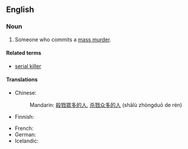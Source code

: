 ==English==
{{wikipedia|Mass murder}}
===Noun===
{{en-noun|sg=[[mass]] [[murderer]]}}

# Someone who commits a [[mass murder]].

====Related terms====
* [[serial killer]]

====Translations====
{{trans-top|someone who commits a mass murder}}
* Chinese:
*: Mandarin: {{i|no exact term exists}} [[殺戮]][[眾多]][[的]][[人]], [[杀戮]][[众多]][[的]][[人]] (shālù zhòngduō de rén)
* Finnish: {{t|fi|joukkomurhaaja}}
{{trans-mid}}
* French: {{t-|fr|tueur de masse|m}}
* German: {{t+|de|Massenmörder|m}}
* Icelandic: {{t|is|fjöldamorðingi|m}}
{{trans-bottom}}